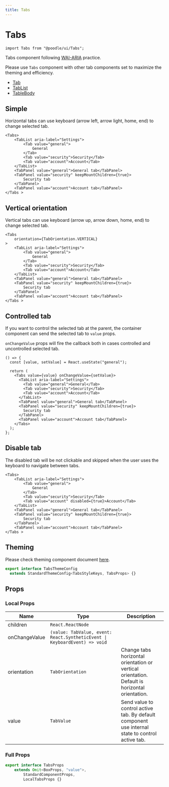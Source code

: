 ```yaml
---
title: Tabs
---
```


# Tabs

```tsx
import Tabs from "@poodle/ui/Tabs";
```

Tabs component following [WAI-ARIA](https://www.w3.org/TR/wai-aria-practices-1.1/examples/tabs/tabs-1/tabs.html) practice.

Please use `Tabs` component with other tab components set to maximize the theming and efficiency.

- [Tab](/ui/components/tab)
- [TabList](/ui/components/tab-list)
- [TableBody](/ui/components/tab-panel)

## Simple

Horizontal tabs can use keyboard (arrow left, arrow light, home, end) to change selected tab.

```jsx-live
<Tabs>
	<TabList aria-label="Settings">
		<Tab value="general">
			General
		</Tab>
		<Tab value="security">Security</Tab>
		<Tab value="account">Account</Tab>
	</TabList>
	<TabPanel value="general">General tab</TabPanel>
	<TabPanel value="security" keepMountChildren={true}>
		Security tab
	</TabPanel>
	<TabPanel value="account">Account tab</TabPanel>
</Tabs >

```

## Vertical orientation

Vertical tabs can use keyboard (arrow up, arrow down, home, end) to change selected tab.

```jsx-live
<Tabs
	orientation={TabOrientation.VERTICAL}
>
	<TabList aria-label="Settings">
		<Tab value="general">
			General
		</Tab>
		<Tab value="security">Security</Tab>
		<Tab value="account">Account</Tab>
	</TabList>
	<TabPanel value="general">General tab</TabPanel>
	<TabPanel value="security" keepMountChildren={true}>
		Security tab
	</TabPanel>
	<TabPanel value="account">Account tab</TabPanel>
</Tabs >

```

## Controlled tab
If you want to control the selected tab at the parent, the container component can send the selected tab to `value` props.

`onChangeValue` props will fire the callback both in cases controlled and uncontrolled selected tab.

```jsx-live
() => {
  const [value, setValue] = React.useState("general");

  return (
    <Tabs value={value} onChangeValue={setValue}>
      <TabList aria-label="Settings">
        <Tab value="general">General</Tab>
        <Tab value="security">Security</Tab>
        <Tab value="account">Account</Tab>
      </TabList>
      <TabPanel value="general">General tab</TabPanel>
      <TabPanel value="security" keepMountChildren={true}>
        Security tab
      </TabPanel>
      <TabPanel value="account">Account tab</TabPanel>
    </Tabs>
  );
};
```

## Disable tab
The disabled tab will be not clickable and skipped when the user uses the keyboard to navigate between tabs.

```jsx-live
<Tabs>
	<TabList aria-label="Settings">
		<Tab value="general">
			General
		</Tab>
		<Tab value="security">Security</Tab>
		<Tab value="account" disabled={true}>Account</Tab>
	</TabList>
	<TabPanel value="general">General tab</TabPanel>
	<TabPanel value="security" keepMountChildren={true}>
		Security tab
	</TabPanel>
	<TabPanel value="account">Account tab</TabPanel>
</Tabs >

```

## Theming

[//]: # (GetTheming[==TabsThemeStyles,TabsThemeConfig,Tabs/index.ts==])



Please check theming component document [here](/theming/component).
 		
```ts
export interface TabsThemeConfig
  extends StandardThemeConfig<TabsStyleKeys, TabsProps> {}

``` 
		
		

[//]: # (EndGetTheming)

## Props

[//]: # (GetProps[==LocalTabsProps,Tabs/Tabs.tsx==])


### Local Props


| Name          | Type                                                                      | Description                                                                                                    |
| ------------- | ------------------------------------------------------------------------- | -------------------------------------------------------------------------------------------------------------- |
| children      | `React.ReactNode`                                                         |                                                                                                                |
| onChangeValue | `(value: TabValue, event: React.SyntheticEvent \| KeyboardEvent) => void` |                                                                                                                |
| orientation   | `TabOrientation`                                                          | Change tabs horizontal orientation or vertical orientation.<br />Default is horizontal orientation.            |
| value         | `TabValue`                                                                | Send value to control active tab. By default <Tabs /> component<br />use internal state to control active tab. |
				

[//]: # (EndGetProps)

[//]: # (GetPartialProps[==TabsProps,Tabs/Tabs.tsx==])


### Full Props

```ts
export interface TabsProps
	extends Omit<BoxProps, "value">,
		StandardComponentProps,
		LocalTabsProps {} 
```
				

[//]: # (GetPartialProps)
